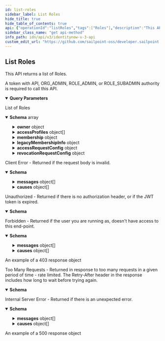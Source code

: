 ```yaml
---
id: list-roles
sidebar_label: List Roles
hide_title: true
hide_table_of_contents: true
api: {"operationId":"listRoles","tags":["Roles"],"description":"This API returns a list of Roles.\n\nA token with API, ORG_ADMIN, ROLE_ADMIN, or ROLE_SUBADMIN authority is required to call this API.","parameters":[{"in":"query","name":"for-subadmin","schema":{"type":"string"},"description":"If provided, filters the returned list according to what is visible to the indicated ROLE_SUBADMIN Identity. The value of the parameter is either an Identity ID, or the special value **me**, which is shorthand for the calling Identity's ID. A 400 Bad Request error is returned if the **for-subadmin** parameter is specified for an Identity that is not a subadmin.","example":"5168015d32f890ca15812c9180835d2e","required":false},{"in":"query","name":"limit","description":"Note that for this API the maximum value for limit is 50.\nSee [V3 API Standard Collection Parameters](https://developer.sailpoint.com/idn/api/standard-collection-parameters) for more information.","required":false,"example":50,"schema":{"type":"integer","format":"int32","minimum":0,"maximum":50,"default":50}},{"in":"query","name":"offset","description":"Offset into the full result set. Usually specified with *limit* to paginate through the results.\nSee [V3 API Standard Collection Parameters](https://developer.sailpoint.com/idn/api/standard-collection-parameters) for more information.","required":false,"example":0,"schema":{"type":"integer","format":"int32","minimum":0,"default":0}},{"in":"query","name":"count","description":"If *true* it will populate the *X-Total-Count* response header with the number of results that would be returned if *limit* and *offset* were ignored.\n\nSince requesting a total count can have a performance impact, it is recommended not to send **count=true** if that value will not be used.\n\nSee [V3 API Standard Collection Parameters](https://developer.sailpoint.com/idn/api/standard-collection-parameters) for more information.","required":false,"example":true,"schema":{"type":"boolean","default":false}},{"in":"query","name":"filters","schema":{"type":"string"},"description":"Filter results using the standard syntax described in [V3 API Standard Collection Parameters](https://developer.sailpoint.com/idn/api/standard-collection-parameters#filtering-results) Filtering is supported for the following fields and operators:\n**id**: *eq, in* **name**: *eq, sw* **created, modified**: *gt, lt, ge, le* **owner.id**: *eq, in* **requestable**: *eq*","example":"requestable eq false","required":false},{"in":"query","name":"sorters","schema":{"type":"string","format":"comma-separated"},"description":"Sort results using the standard syntax described in [V3 API Standard Collection Parameters](https://developer.sailpoint.com/idn/api/standard-collection-parameters#sorting-results) Sorting is supported for the following fields: **name, created, modified**","example":"name,-modified","required":false},{"in":"query","name":"for-segment-ids","schema":{"type":"string","format":"comma-separated"},"description":"If present and not empty, additionally filters Roles to those which are assigned to the Segment(s) with the specified IDs.\n\nIf segmentation is currently unavailable, specifying this parameter results in an error.","example":"0b5c9f25-83c6-4762-9073-e38f7bb2ae26,2e8d8180-24bc-4d21-91c6-7affdb473b0d","required":false},{"in":"query","name":"include-unsegmented","schema":{"type":"boolean","default":true},"description":"Whether or not the response list should contain unsegmented Roles. If *for-segment-ids* is absent or empty, specifying *include-unsegmented* as false results in an error.","example":false,"required":false}],"responses":{"200":{"description":"List of Roles","content":{"application/json":{"schema":{"type":"array","items":{"type":"object","description":"A Role","properties":{"id":{"type":"string","description":"The id of the Role. This field must be left null when creating an Role, otherwise a 400 Bad Request error will result.","example":"2c918086749d78830174a1a40e121518"},"name":{"type":"string","description":"The human-readable display name of the Role","maxLength":128,"example":"Role 2567"},"created":{"type":"string","description":"Date the Role was created","format":"date-time","example":"2021-03-01T22:32:58.104Z","readOnly":true},"modified":{"type":"string","description":"Date the Role was last modified.","format":"date-time","example":"2021-03-02T20:22:28.104Z","readOnly":true},"description":{"type":"string","nullable":true,"description":"A human-readable description of the Role","example":"Urna amet cursus pellentesque nisl orci maximus lorem nisl euismod fusce morbi placerat adipiscing maecenas nisi tristique et metus et lacus sed morbi nunc nisl maximus magna arcu varius sollicitudin elementum enim maecenas nisi id ipsum tempus fusce diam ipsum tortor."},"owner":{"type":"object","nullable":true,"description":"The owner of this object.","properties":{"type":{"description":"Owner type. This field must be either left null or set to 'IDENTITY' on input, otherwise a 400 Bad Request error will result.","example":"IDENTITY","type":"string","enum":["ACCOUNT_CORRELATION_CONFIG","ACCESS_PROFILE","ACCESS_REQUEST_APPROVAL","ACCOUNT","APPLICATION","CAMPAIGN","CAMPAIGN_FILTER","CERTIFICATION","CLUSTER","CONNECTOR_SCHEMA","ENTITLEMENT","GOVERNANCE_GROUP","IDENTITY","IDENTITY_PROFILE","IDENTITY_REQUEST","LIFECYCLE_STATE","PASSWORD_POLICY","ROLE","RULE","SOD_POLICY","SOURCE","TAG","TAG_CATEGORY","TASK_RESULT","REPORT_RESULT","SOD_VIOLATION","ACCOUNT_ACTIVITY"]},"id":{"type":"string","description":"Identity id","example":"2c9180a46faadee4016fb4e018c20639"},"name":{"type":"string","description":"Human-readable display name of the owner. It may be left null or omitted in a POST or PATCH. If set, it must match the current value of the owner's display name, otherwise a 400 Bad Request error will result.","example":"support"}}},"accessProfiles":{"type":"array","items":{"type":"object","properties":{"id":{"type":"string","description":"ID of the Access Profile","example":"ff808081751e6e129f1518161919ecca"},"type":{"type":"string","description":"Type of requested object. This field must be either left null or set to 'ACCESS_PROFILE' when creating an Access Profile, otherwise a 400 Bad Request error will result.","enum":["ACCESS_PROFILE"],"example":"ACCESS_PROFILE"},"name":{"type":"string","description":"Human-readable display name of the Access Profile. This field is ignored on input.","example":"Access Profile 2567"}}},"nullable":true},"membership":{"nullable":true,"type":"object","description":"When present, specifies that the Role is to be granted to Identities which either satisfy specific criteria or which are members of a given list of Identities.","properties":{"type":{"type":"string","enum":["STANDARD","IDENTITY_LIST"],"description":"This enum characterizes the type of a Role's membership selector. Only the following two are fully supported:\n\nSTANDARD: Indicates that Role membership is defined in terms of a criteria expression\n\nIDENTITY_LIST: Indicates that Role membership is conferred on the specific identities listed","example":"IDENTITY_LIST"},"criteria":{"nullable":true,"type":"object","description":"Defines STANDARD type Role membership","properties":{"operation":{"type":"string","enum":["EQUALS","NOT_EQUALS","CONTAINS","STARTS_WITH","ENDS_WITH","AND","OR"],"description":"An operation","example":"EQUALS"},"key":{"type":"object","nullable":true,"description":"Refers to a specific Identity attribute, Account attibute, or Entitlement used in Role membership criteria","properties":{"type":{"type":"string","enum":["IDENTITY","ACCOUNT","ENTITLEMENT"],"description":"Indicates whether the associated criteria represents an expression on identity attributes, account attributes, or entitlements, respectively.","example":"ACCOUNT"},"property":{"type":"string","description":"The name of the attribute or entitlement to which the associated criteria applies.","example":"attribute.email"},"sourceId":{"type":"string","nullable":true,"description":"ID of the Source from which an account attribute or entitlement is drawn. Required if type is ACCOUNT or ENTITLEMENT","example":"2c9180867427f3a301745aec18211519"}},"required":["type","property"]},"stringValue":{"type":"string","nullable":true,"description":"String value to test the Identity attribute, Account attribute, or Entitlement specified in the key w/r/t the specified operation. If this criteria is a leaf node, that is, if the operation is one of EQUALS, NOT_EQUALS, CONTAINS, STARTS_WITH, or ENDS_WITH, this field is required. Otherwise, specifying it is an error.","example":"carlee.cert1c9f9b6fd@mailinator.com"},"children":{"type":"array","items":{"type":"object","nullable":true,"description":"Defines STANDARD type Role membership","properties":{"operation":{"type":"string","enum":["EQUALS","NOT_EQUALS","CONTAINS","STARTS_WITH","ENDS_WITH","AND","OR"],"description":"An operation","example":"EQUALS"},"key":{"type":"object","nullable":true,"description":"Refers to a specific Identity attribute, Account attibute, or Entitlement used in Role membership criteria","properties":{"type":{"type":"string","enum":["IDENTITY","ACCOUNT","ENTITLEMENT"],"description":"Indicates whether the associated criteria represents an expression on identity attributes, account attributes, or entitlements, respectively.","example":"ACCOUNT"},"property":{"type":"string","description":"The name of the attribute or entitlement to which the associated criteria applies.","example":"attribute.email"},"sourceId":{"type":"string","nullable":true,"description":"ID of the Source from which an account attribute or entitlement is drawn. Required if type is ACCOUNT or ENTITLEMENT","example":"2c9180867427f3a301745aec18211519"}},"required":["type","property"]},"stringValue":{"type":"string","nullable":true,"description":"String value to test the Identity attribute, Account attribute, or Entitlement specified in the key w/r/t the specified operation. If this criteria is a leaf node, that is, if the operation is one of EQUALS, NOT_EQUALS, CONTAINS, STARTS_WITH, or ENDS_WITH, this field is required. Otherwise, specifying it is an error.","example":"carlee.cert1c9f9b6fd@mailinator.com"},"children":{"type":"array","items":{"type":"object","description":"Defines STANDARD type Role membership","properties":{"operation":{"type":"string","enum":["EQUALS","NOT_EQUALS","CONTAINS","STARTS_WITH","ENDS_WITH","AND","OR"],"description":"An operation","example":"EQUALS"},"key":{"type":"object","nullable":true,"description":"Refers to a specific Identity attribute, Account attibute, or Entitlement used in Role membership criteria","properties":{"type":{"type":"string","enum":["IDENTITY","ACCOUNT","ENTITLEMENT"],"description":"Indicates whether the associated criteria represents an expression on identity attributes, account attributes, or entitlements, respectively.","example":"ACCOUNT"},"property":{"type":"string","description":"The name of the attribute or entitlement to which the associated criteria applies.","example":"attribute.email"},"sourceId":{"type":"string","nullable":true,"description":"ID of the Source from which an account attribute or entitlement is drawn. Required if type is ACCOUNT or ENTITLEMENT","example":"2c9180867427f3a301745aec18211519"}},"required":["type","property"]},"stringValue":{"type":"string","description":"String value to test the Identity attribute, Account attribute, or Entitlement specified in the key w/r/t the specified operation. If this criteria is a leaf node, that is, if the operation is one of EQUALS, NOT_EQUALS, CONTAINS, STARTS_WITH, or ENDS_WITH, this field is required. Otherwise, specifying it is an error.","example":"carlee.cert1c9f9b6fd@mailinator.com"}}},"nullable":true,"description":"Array of child criteria. Required if the operation is AND or OR, otherwise it must be left null. A maximum of three levels of criteria are supported, including leaf nodes. Additionally, AND nodes can only be children or OR nodes and vice-versa."}}},"nullable":true,"description":"Array of child criteria. Required if the operation is AND or OR, otherwise it must be left null. A maximum of three levels of criteria are supported, including leaf nodes. Additionally, AND nodes can only be children or OR nodes and vice-versa."}}},"identities":{"type":"array","items":{"type":"object","description":"A reference to an Identity in an IDENTITY_LIST role membership criteria.","properties":{"type":{"type":"string","enum":["ACCOUNT_CORRELATION_CONFIG","ACCESS_PROFILE","ACCESS_REQUEST_APPROVAL","ACCOUNT","APPLICATION","CAMPAIGN","CAMPAIGN_FILTER","CERTIFICATION","CLUSTER","CONNECTOR_SCHEMA","ENTITLEMENT","GOVERNANCE_GROUP","IDENTITY","IDENTITY_PROFILE","IDENTITY_REQUEST","LIFECYCLE_STATE","PASSWORD_POLICY","ROLE","RULE","SOD_POLICY","SOURCE","TAG","TAG_CATEGORY","TASK_RESULT","REPORT_RESULT","SOD_VIOLATION","ACCOUNT_ACTIVITY"],"description":"An enumeration of the types of DTOs supported within the IdentityNow infrastructure.","example":"IDENTITY","nullable":true},"id":{"type":"string","description":"Identity id","example":"2c9180a46faadee4016fb4e018c20639"},"name":{"type":"string","nullable":true,"description":"Human-readable display name of the Identity.","example":"Thomas Edison"},"aliasName":{"type":"string","nullable":true,"description":"User name of the Identity","example":"t.edison"}}},"nullable":true,"description":"Defines role membership as being exclusive to the specified Identities, when type is IDENTITY_LIST."}}},"legacyMembershipInfo":{"type":"object","nullable":true,"description":"This field is not directly modifiable and is generally expected to be *null*. In very rare instances, some Roles may have been created using membership selection criteria that are no longer fully supported. While these Roles will still work, they should be migrated to STANDARD or IDENTITY_LIST selection criteria. This field exists for informational purposes as an aid to such migration.","example":{"type":"IDENTITY_LIST"},"additionalProperties":true},"enabled":{"type":"boolean","description":"Whether the Role is enabled or not.","example":true,"default":false},"requestable":{"type":"boolean","description":"Whether the Role can be the target of access requests.","example":true,"default":false},"accessRequestConfig":{"nullable":true,"description":"Access request configuration for this object","type":"object","properties":{"commentsRequired":{"type":"boolean","description":"Whether the requester of the containing object must provide comments justifying the request","example":true,"nullable":true,"default":false},"denialCommentsRequired":{"type":"boolean","description":"Whether an approver must provide comments when denying the request","example":true,"nullable":true,"default":false},"approvalSchemes":{"type":"array","description":"List describing the steps in approving the request","items":{"type":"object","properties":{"approverType":{"type":"string","enum":["OWNER","MANAGER","GOVERNANCE_GROUP"],"description":"Describes the individual or group that is responsible for an approval step. Values are as follows.\n\n**OWNER**: Owner of the associated Role\n\n**MANAGER**: Manager of the Identity making the request\n\n**GOVERNANCE_GROUP**: A Governance Group, the ID of which is specified by the **approverId** field","example":"GOVERNANCE_GROUP"},"approverId":{"type":"string","nullable":true,"description":"Id of the specific approver, used only when approverType is GOVERNANCE_GROUP","example":"46c79819-a69f-49a2-becb-12c971ae66c6"}}}}}},"revocationRequestConfig":{"nullable":true,"default":null,"description":"Revocation request configuration for this object.","type":"object","properties":{"commentsRequired":{"type":"boolean","description":"Whether the requester of the containing object must provide comments justifying the request","example":false,"nullable":true,"default":false},"denialCommentsRequired":{"type":"boolean","description":"Whether an approver must provide comments when denying the request","example":false,"nullable":true,"default":false},"approvalSchemes":{"type":"array","description":"List describing the steps in approving the revocation request","items":{"type":"object","properties":{"approverType":{"type":"string","enum":["APP_OWNER","OWNER","SOURCE_OWNER","MANAGER","GOVERNANCE_GROUP"],"description":"Describes the individual or group that is responsible for an approval step. Values are as follows.\n**APP_OWNER**: The owner of the Application\n\n**OWNER**: Owner of the associated Access Profile or Role\n\n**SOURCE_OWNER**: Owner of the Source associated with an Access Profile\n\n**MANAGER**: Manager of the Identity making the request\n\n**GOVERNANCE_GROUP**: A Governance Group, the ID of which is specified by the **approverId** field","example":"GOVERNANCE_GROUP"},"approverId":{"type":"string","nullable":true,"description":"Id of the specific approver, used only when approverType is GOVERNANCE_GROUP","example":"46c79819-a69f-49a2-becb-12c971ae66c6"}}}}}},"segments":{"type":"array","items":{"type":"string"},"nullable":true,"description":"List of IDs of segments, if any, to which this Role is assigned.","example":["f7b1b8a3-5fed-4fd4-ad29-82014e137e19","29cb6c06-1da8-43ea-8be4-b3125f248f2a"]}},"required":["name","owner"]}}}}},"400":{"description":"Client Error - Returned if the request body is invalid.","content":{"application/json":{"schema":{"type":"object","properties":{"detailCode":{"type":"string","description":"Fine-grained error code providing more detail of the error.","example":"400.1 Bad Request Content"},"trackingId":{"type":"string","description":"Unique tracking id for the error.","example":"e7eab60924f64aa284175b9fa3309599"},"messages":{"type":"array","description":"Generic localized reason for error","items":{"type":"object","properties":{"locale":{"type":"string","description":"The locale for the message text, a BCP 47 language tag.","example":"en-US"},"localeOrigin":{"type":"string","enum":["DEFAULT","REQUEST"],"description":"An indicator of how the locale was selected. *DEFAULT* means the locale is the system default. *REQUEST* means the locale was selected from the request context (i.e., best match based on the *Accept-Language* header). Additional values may be added in the future without notice.","example":"DEFAULT"},"text":{"type":"string","description":"Actual text of the error message in the indicated locale.","example":"The request was syntactically correct but its content is semantically invalid."}}}},"causes":{"type":"array","description":"Plain-text descriptive reasons to provide additional detail to the text provided in the messages field","items":{"type":"object","properties":{"locale":{"type":"string","description":"The locale for the message text, a BCP 47 language tag.","example":"en-US"},"localeOrigin":{"type":"string","enum":["DEFAULT","REQUEST"],"description":"An indicator of how the locale was selected. *DEFAULT* means the locale is the system default. *REQUEST* means the locale was selected from the request context (i.e., best match based on the *Accept-Language* header). Additional values may be added in the future without notice.","example":"DEFAULT"},"text":{"type":"string","description":"Actual text of the error message in the indicated locale.","example":"The request was syntactically correct but its content is semantically invalid."}}}}}}}}},"401":{"description":"Unauthorized - Returned if there is no authorization header, or if the JWT token is expired.","content":{"application/json":{"schema":{"type":"object","properties":{"error":{"description":"A message describing the error","example":"JWT validation failed: JWT is expired"}}}}}},"403":{"description":"Forbidden - Returned if the user you are running as, doesn't have access to this end-point.","content":{"application/json":{"schema":{"type":"object","properties":{"detailCode":{"type":"string","description":"Fine-grained error code providing more detail of the error.","example":"400.1 Bad Request Content"},"trackingId":{"type":"string","description":"Unique tracking id for the error.","example":"e7eab60924f64aa284175b9fa3309599"},"messages":{"type":"array","description":"Generic localized reason for error","items":{"type":"object","properties":{"locale":{"type":"string","description":"The locale for the message text, a BCP 47 language tag.","example":"en-US"},"localeOrigin":{"type":"string","enum":["DEFAULT","REQUEST"],"description":"An indicator of how the locale was selected. *DEFAULT* means the locale is the system default. *REQUEST* means the locale was selected from the request context (i.e., best match based on the *Accept-Language* header). Additional values may be added in the future without notice.","example":"DEFAULT"},"text":{"type":"string","description":"Actual text of the error message in the indicated locale.","example":"The request was syntactically correct but its content is semantically invalid."}}}},"causes":{"type":"array","description":"Plain-text descriptive reasons to provide additional detail to the text provided in the messages field","items":{"type":"object","properties":{"locale":{"type":"string","description":"The locale for the message text, a BCP 47 language tag.","example":"en-US"},"localeOrigin":{"type":"string","enum":["DEFAULT","REQUEST"],"description":"An indicator of how the locale was selected. *DEFAULT* means the locale is the system default. *REQUEST* means the locale was selected from the request context (i.e., best match based on the *Accept-Language* header). Additional values may be added in the future without notice.","example":"DEFAULT"},"text":{"type":"string","description":"Actual text of the error message in the indicated locale.","example":"The request was syntactically correct but its content is semantically invalid."}}}}}},"examples":{"403":{"summary":"An example of a 403 response object","value":{"detailCode":"403 Forbidden","trackingId":"b21b1f7ce4da4d639f2c62a57171b427","messages":[{"locale":"en-US","localeOrigin":"DEFAULT","text":"The server understood the request but refuses to authorize it."}]}}}}}},"429":{"description":"Too Many Requests - Returned in response to too many requests in a given period of time - rate limited. The Retry-After header in the response includes how long to wait before trying again.","content":{"application/json":{"schema":{"type":"object","properties":{"message":{"description":"A message describing the error","example":" Rate Limit Exceeded "}}}}}},"500":{"description":"Internal Server Error - Returned if there is an unexpected error.","content":{"application/json":{"schema":{"type":"object","properties":{"detailCode":{"type":"string","description":"Fine-grained error code providing more detail of the error.","example":"400.1 Bad Request Content"},"trackingId":{"type":"string","description":"Unique tracking id for the error.","example":"e7eab60924f64aa284175b9fa3309599"},"messages":{"type":"array","description":"Generic localized reason for error","items":{"type":"object","properties":{"locale":{"type":"string","description":"The locale for the message text, a BCP 47 language tag.","example":"en-US"},"localeOrigin":{"type":"string","enum":["DEFAULT","REQUEST"],"description":"An indicator of how the locale was selected. *DEFAULT* means the locale is the system default. *REQUEST* means the locale was selected from the request context (i.e., best match based on the *Accept-Language* header). Additional values may be added in the future without notice.","example":"DEFAULT"},"text":{"type":"string","description":"Actual text of the error message in the indicated locale.","example":"The request was syntactically correct but its content is semantically invalid."}}}},"causes":{"type":"array","description":"Plain-text descriptive reasons to provide additional detail to the text provided in the messages field","items":{"type":"object","properties":{"locale":{"type":"string","description":"The locale for the message text, a BCP 47 language tag.","example":"en-US"},"localeOrigin":{"type":"string","enum":["DEFAULT","REQUEST"],"description":"An indicator of how the locale was selected. *DEFAULT* means the locale is the system default. *REQUEST* means the locale was selected from the request context (i.e., best match based on the *Accept-Language* header). Additional values may be added in the future without notice.","example":"DEFAULT"},"text":{"type":"string","description":"Actual text of the error message in the indicated locale.","example":"The request was syntactically correct but its content is semantically invalid."}}}}}},"examples":{"500":{"summary":"An example of a 500 response object","value":{"detailCode":"500.0 Internal Fault","trackingId":"b21b1f7ce4da4d639f2c62a57171b427","messages":[{"locale":"en-US","localeOrigin":"DEFAULT","text":"An internal fault occurred."}]}}}}}}},"security":[{"oauth2":["idn:role-unchecked:read","idn:role-unchecked:manage","idn:role-checked:manage","idn:role-checked:read"]}],"method":"get","path":"/roles","servers":[{"url":"https://{tenant}.api.identitynow.com/v3","description":"This is the production API server.","variables":{"tenant":{"default":"sailpoint","description":"This is the name of your tenant, typically your company's name."}}}],"securitySchemes":{"oauth2":{"type":"oauth2","description":"OAuth2 Bearer token (JWT). See [IdentityNow REST API Authentication](https://developer.sailpoint.com/idn/api/authentication) for more information.\n- Directions for generating a [personal access token](https://developer.sailpoint.com/idn/api/authentication#personal-access-tokens)\n- Directions using [client credentials flow](https://developer.sailpoint.com/idn/api/authentication#client-credentials-grant-flow)\n- Directions for using [authorization code flow](https://developer.sailpoint.com/idn/api/authentication#authorization-code-grant-flow)\n\nWhich authentication method should I choose?  See our [guide](https://developer.sailpoint.com/idn/api/authentication#which-oauth-20-grant-flow-should-i-use)\n\nLearn more about how to find your `tokenUrl` and `authorizationUrl` [in our docs](https://developer.sailpoint.com/idn/api/authentication#find-your-tenants-oauth-details)\n","flows":{"clientCredentials":{"tokenUrl":"https://tenant.api.identitynow.com/oauth/token","scopes":{"sp:scopes:default":"default scope","sp:scopes:all":"access to all scopes"}},"authorizationCode":{"authorizationUrl":"https://tenant.identitynow.com/oauth/authorize","tokenUrl":"https://tenant.api.identitynow.com/oauth/token","scopes":{"sp:scopes:default":"default scope","sp:scopes:all":"access to all scopes"}}}}},"info":{"title":"IdentityNow V3 API","description":"Use these APIs to interact with the IdentityNow platform to achieve repeatable, automated processes with greater scalability. We encourage you to join the SailPoint Developer Community forum at https://developer.sailpoint.com/discuss to connect with other developers using our APIs.","termsOfService":"https://developer.sailpoint.com/discuss/tos","contact":{"name":"Developer Relations","url":"https://developer.sailpoint.com/discuss/api-help"},"license":{"name":"MIT","url":"https://opensource.org/licenses/MIT"},"version":"3.0.0"},"postman":{"name":"List Roles","description":{"content":"This API returns a list of Roles.\n\nA token with API, ORG_ADMIN, ROLE_ADMIN, or ROLE_SUBADMIN authority is required to call this API.","type":"text/plain"},"url":{"path":["roles"],"host":["{{baseUrl}}"],"query":[{"disabled":false,"description":{"content":"If provided, filters the returned list according to what is visible to the indicated ROLE_SUBADMIN Identity. The value of the parameter is either an Identity ID, or the special value **me**, which is shorthand for the calling Identity's ID. A 400 Bad Request error is returned if the **for-subadmin** parameter is specified for an Identity that is not a subadmin.","type":"text/plain"},"key":"for-subadmin","value":""},{"disabled":false,"description":{"content":"Note that for this API the maximum value for limit is 50.\nSee [V3 API Standard Collection Parameters](https://developer.sailpoint.com/idn/api/standard-collection-parameters) for more information.","type":"text/plain"},"key":"limit","value":""},{"disabled":false,"description":{"content":"Offset into the full result set. Usually specified with *limit* to paginate through the results.\nSee [V3 API Standard Collection Parameters](https://developer.sailpoint.com/idn/api/standard-collection-parameters) for more information.","type":"text/plain"},"key":"offset","value":""},{"disabled":false,"description":{"content":"If *true* it will populate the *X-Total-Count* response header with the number of results that would be returned if *limit* and *offset* were ignored.\n\nSince requesting a total count can have a performance impact, it is recommended not to send **count=true** if that value will not be used.\n\nSee [V3 API Standard Collection Parameters](https://developer.sailpoint.com/idn/api/standard-collection-parameters) for more information.","type":"text/plain"},"key":"count","value":""},{"disabled":false,"description":{"content":"Filter results using the standard syntax described in [V3 API Standard Collection Parameters](https://developer.sailpoint.com/idn/api/standard-collection-parameters#filtering-results) Filtering is supported for the following fields and operators:\n**id**: *eq, in* **name**: *eq, sw* **created, modified**: *gt, lt, ge, le* **owner.id**: *eq, in* **requestable**: *eq*","type":"text/plain"},"key":"filters","value":""},{"disabled":false,"description":{"content":"Sort results using the standard syntax described in [V3 API Standard Collection Parameters](https://developer.sailpoint.com/idn/api/standard-collection-parameters#sorting-results) Sorting is supported for the following fields: **name, created, modified**","type":"text/plain"},"key":"sorters","value":""},{"disabled":false,"description":{"content":"If present and not empty, additionally filters Roles to those which are assigned to the Segment(s) with the specified IDs.\n\nIf segmentation is currently unavailable, specifying this parameter results in an error.","type":"text/plain"},"key":"for-segment-ids","value":""},{"disabled":false,"description":{"content":"Whether or not the response list should contain unsegmented Roles. If *for-segment-ids* is absent or empty, specifying *include-unsegmented* as false results in an error.","type":"text/plain"},"key":"include-unsegmented","value":""}],"variable":[]},"header":[{"key":"Accept","value":"application/json"}],"method":"GET","auth":{"type":"oauth2","oauth2":[]}}}
sidebar_class_name: "get api-method"
info_path: idn/api/v3/identitynow-v-3-api
custom_edit_url: "https://github.com/sailpoint-oss/developer.sailpoint.com/issues/new?assignees=&labels=&template=bug-report.md&title=%5BBug%5D+Your+Bug+Report+Here Requesting changes to 'List Roles' (list-roles)"
---
```



## List Roles



This API returns a list of Roles.

A token with API, ORG_ADMIN, ROLE_ADMIN, or ROLE_SUBADMIN authority is required to call this API.

<details style={{"marginBottom":"1rem"}} data-collapsed={false} open={true}><summary style={{}}><strong>Query Parameters</strong></summary><div><ul><ParamsItem className={"paramsItem"} param={{"in":"query","name":"for-subadmin","schema":{"type":"string"},"description":"If provided, filters the returned list according to what is visible to the indicated ROLE_SUBADMIN Identity. The value of the parameter is either an Identity ID, or the special value **me**, which is shorthand for the calling Identity's ID. A 400 Bad Request error is returned if the **for-subadmin** parameter is specified for an Identity that is not a subadmin.","example":"5168015d32f890ca15812c9180835d2e","required":false}}></ParamsItem><ParamsItem className={"paramsItem"} param={{"in":"query","name":"limit","description":"Note that for this API the maximum value for limit is 50.\nSee [V3 API Standard Collection Parameters](https://developer.sailpoint.com/idn/api/standard-collection-parameters) for more information.","required":false,"example":50,"schema":{"type":"integer","format":"int32","minimum":0,"maximum":50,"default":50}}}></ParamsItem><ParamsItem className={"paramsItem"} param={{"in":"query","name":"offset","description":"Offset into the full result set. Usually specified with *limit* to paginate through the results.\nSee [V3 API Standard Collection Parameters](https://developer.sailpoint.com/idn/api/standard-collection-parameters) for more information.","required":false,"example":0,"schema":{"type":"integer","format":"int32","minimum":0,"default":0}}}></ParamsItem><ParamsItem className={"paramsItem"} param={{"in":"query","name":"count","description":"If *true* it will populate the *X-Total-Count* response header with the number of results that would be returned if *limit* and *offset* were ignored.\n\nSince requesting a total count can have a performance impact, it is recommended not to send **count=true** if that value will not be used.\n\nSee [V3 API Standard Collection Parameters](https://developer.sailpoint.com/idn/api/standard-collection-parameters) for more information.","required":false,"example":true,"schema":{"type":"boolean","default":false}}}></ParamsItem><ParamsItem className={"paramsItem"} param={{"in":"query","name":"filters","schema":{"type":"string"},"description":"Filter results using the standard syntax described in [V3 API Standard Collection Parameters](https://developer.sailpoint.com/idn/api/standard-collection-parameters#filtering-results) Filtering is supported for the following fields and operators:\n**id**: *eq, in* **name**: *eq, sw* **created, modified**: *gt, lt, ge, le* **owner.id**: *eq, in* **requestable**: *eq*","example":"requestable eq false","required":false}}></ParamsItem><ParamsItem className={"paramsItem"} param={{"in":"query","name":"sorters","schema":{"type":"string","format":"comma-separated"},"description":"Sort results using the standard syntax described in [V3 API Standard Collection Parameters](https://developer.sailpoint.com/idn/api/standard-collection-parameters#sorting-results) Sorting is supported for the following fields: **name, created, modified**","example":"name,-modified","required":false}}></ParamsItem><ParamsItem className={"paramsItem"} param={{"in":"query","name":"for-segment-ids","schema":{"type":"string","format":"comma-separated"},"description":"If present and not empty, additionally filters Roles to those which are assigned to the Segment(s) with the specified IDs.\n\nIf segmentation is currently unavailable, specifying this parameter results in an error.","example":"0b5c9f25-83c6-4762-9073-e38f7bb2ae26,2e8d8180-24bc-4d21-91c6-7affdb473b0d","required":false}}></ParamsItem><ParamsItem className={"paramsItem"} param={{"in":"query","name":"include-unsegmented","schema":{"type":"boolean","default":true},"description":"Whether or not the response list should contain unsegmented Roles. If *for-segment-ids* is absent or empty, specifying *include-unsegmented* as false results in an error.","example":false,"required":false}}></ParamsItem></ul></div></details><div><ApiTabs><TabItem label={"200"} value={"200"}><div>

List of Roles

</div><div><MimeTabs schemaType={"response"}><TabItem label={"application/json"} value={"application/json"}><SchemaTabs><TabItem label={"Schema"} value={"Schema"}><details style={{}} data-collapsed={false} open={true}><summary style={{"textAlign":"left"}}><strong>Schema</strong><span style={{"opacity":"0.6"}}> array</span></summary><div style={{"textAlign":"left","marginLeft":"1rem"}}></div><ul style={{"marginLeft":"1rem"}}><SchemaItem collapsible={false} name={"id"} required={false} deprecated={undefined} schemaDescription={"The id of the Role. This field must be left null when creating an Role, otherwise a 400 Bad Request error will result."} schemaName={"string"} qualifierMessage={undefined} defaultValue={undefined}></SchemaItem><SchemaItem collapsible={false} name={"name"} required={false} deprecated={undefined} schemaDescription={"The human-readable display name of the Role"} schemaName={"string"} qualifierMessage={"**Possible values:** `<= 128 characters`"} defaultValue={undefined}></SchemaItem><SchemaItem collapsible={false} name={"created"} required={false} deprecated={undefined} schemaDescription={"Date the Role was created"} schemaName={"date-time"} qualifierMessage={undefined} defaultValue={undefined}></SchemaItem><SchemaItem collapsible={false} name={"modified"} required={false} deprecated={undefined} schemaDescription={"Date the Role was last modified."} schemaName={"date-time"} qualifierMessage={undefined} defaultValue={undefined}></SchemaItem><SchemaItem collapsible={false} name={"description"} required={false} deprecated={undefined} schemaDescription={"A human-readable description of the Role"} schemaName={"string"} qualifierMessage={undefined} defaultValue={undefined}></SchemaItem><SchemaItem collapsible={true} className={"schemaItem"}><details style={{}}><summary style={{}}><strong>owner</strong><span style={{"opacity":"0.6"}}> object</span></summary><div style={{"marginLeft":"1rem"}}><div style={{"marginTop":".5rem","marginBottom":".5rem"}}>

The owner of this object.

</div><SchemaItem collapsible={false} name={"type"} required={false} deprecated={undefined} schemaDescription={"Owner type. This field must be either left null or set to 'IDENTITY' on input, otherwise a 400 Bad Request error will result."} schemaName={"string"} qualifierMessage={"**Possible values:** [`ACCOUNT_CORRELATION_CONFIG`, `ACCESS_PROFILE`, `ACCESS_REQUEST_APPROVAL`, `ACCOUNT`, `APPLICATION`, `CAMPAIGN`, `CAMPAIGN_FILTER`, `CERTIFICATION`, `CLUSTER`, `CONNECTOR_SCHEMA`, `ENTITLEMENT`, `GOVERNANCE_GROUP`, `IDENTITY`, `IDENTITY_PROFILE`, `IDENTITY_REQUEST`, `LIFECYCLE_STATE`, `PASSWORD_POLICY`, `ROLE`, `RULE`, `SOD_POLICY`, `SOURCE`, `TAG`, `TAG_CATEGORY`, `TASK_RESULT`, `REPORT_RESULT`, `SOD_VIOLATION`, `ACCOUNT_ACTIVITY`]"} defaultValue={undefined}></SchemaItem><SchemaItem collapsible={false} name={"id"} required={false} deprecated={undefined} schemaDescription={"Identity id"} schemaName={"string"} qualifierMessage={undefined} defaultValue={undefined}></SchemaItem><SchemaItem collapsible={false} name={"name"} required={false} deprecated={undefined} schemaDescription={"Human-readable display name of the owner. It may be left null or omitted in a POST or PATCH. If set, it must match the current value of the owner's display name, otherwise a 400 Bad Request error will result."} schemaName={"string"} qualifierMessage={undefined} defaultValue={undefined}></SchemaItem></div></details></SchemaItem><SchemaItem collapsible={true} className={"schemaItem"}><details style={{}}><summary style={{}}><strong>accessProfiles</strong><span style={{"opacity":"0.6"}}> object[]</span></summary><div style={{"marginLeft":"1rem"}}><SchemaItem collapsible={false} name={"id"} required={false} deprecated={undefined} schemaDescription={"ID of the Access Profile"} schemaName={"string"} qualifierMessage={undefined} defaultValue={undefined}></SchemaItem><SchemaItem collapsible={false} name={"type"} required={false} deprecated={undefined} schemaDescription={"Type of requested object. This field must be either left null or set to 'ACCESS_PROFILE' when creating an Access Profile, otherwise a 400 Bad Request error will result."} schemaName={"string"} qualifierMessage={"**Possible values:** [`ACCESS_PROFILE`]"} defaultValue={undefined}></SchemaItem><SchemaItem collapsible={false} name={"name"} required={false} deprecated={undefined} schemaDescription={"Human-readable display name of the Access Profile. This field is ignored on input."} schemaName={"string"} qualifierMessage={undefined} defaultValue={undefined}></SchemaItem></div></details></SchemaItem><SchemaItem collapsible={true} className={"schemaItem"}><details style={{}}><summary style={{}}><strong>membership</strong><span style={{"opacity":"0.6"}}> object</span></summary><div style={{"marginLeft":"1rem"}}><div style={{"marginTop":".5rem","marginBottom":".5rem"}}>

When present, specifies that the Role is to be granted to Identities which either satisfy specific criteria or which are members of a given list of Identities.

</div><SchemaItem collapsible={false} name={"type"} required={false} deprecated={undefined} schemaDescription={"This enum characterizes the type of a Role's membership selector. Only the following two are fully supported:\n\nSTANDARD: Indicates that Role membership is defined in terms of a criteria expression\n\nIDENTITY_LIST: Indicates that Role membership is conferred on the specific identities listed"} schemaName={"string"} qualifierMessage={"**Possible values:** [`STANDARD`, `IDENTITY_LIST`]"} defaultValue={undefined}></SchemaItem><SchemaItem collapsible={true} className={"schemaItem"}><details style={{}}><summary style={{}}><strong>criteria</strong><span style={{"opacity":"0.6"}}> object</span></summary><div style={{"marginLeft":"1rem"}}><div style={{"marginTop":".5rem","marginBottom":".5rem"}}>

Defines STANDARD type Role membership

</div><SchemaItem collapsible={false} name={"operation"} required={false} deprecated={undefined} schemaDescription={"An operation"} schemaName={"string"} qualifierMessage={"**Possible values:** [`EQUALS`, `NOT_EQUALS`, `CONTAINS`, `STARTS_WITH`, `ENDS_WITH`, `AND`, `OR`]"} defaultValue={undefined}></SchemaItem><SchemaItem collapsible={true} className={"schemaItem"}><details style={{}}><summary style={{}}><strong>key</strong><span style={{"opacity":"0.6"}}> object</span></summary><div style={{"marginLeft":"1rem"}}><div style={{"marginTop":".5rem","marginBottom":".5rem"}}>

Refers to a specific Identity attribute, Account attibute, or Entitlement used in Role membership criteria

</div><SchemaItem collapsible={false} name={"type"} required={false} deprecated={undefined} schemaDescription={"Indicates whether the associated criteria represents an expression on identity attributes, account attributes, or entitlements, respectively."} schemaName={"string"} qualifierMessage={"**Possible values:** [`IDENTITY`, `ACCOUNT`, `ENTITLEMENT`]"} defaultValue={undefined}></SchemaItem><SchemaItem collapsible={false} name={"property"} required={false} deprecated={undefined} schemaDescription={"The name of the attribute or entitlement to which the associated criteria applies."} schemaName={"string"} qualifierMessage={undefined} defaultValue={undefined}></SchemaItem><SchemaItem collapsible={false} name={"sourceId"} required={false} deprecated={undefined} schemaDescription={"ID of the Source from which an account attribute or entitlement is drawn. Required if type is ACCOUNT or ENTITLEMENT"} schemaName={"string"} qualifierMessage={undefined} defaultValue={undefined}></SchemaItem></div></details></SchemaItem><SchemaItem collapsible={false} name={"stringValue"} required={false} deprecated={undefined} schemaDescription={"String value to test the Identity attribute, Account attribute, or Entitlement specified in the key w/r/t the specified operation. If this criteria is a leaf node, that is, if the operation is one of EQUALS, NOT_EQUALS, CONTAINS, STARTS_WITH, or ENDS_WITH, this field is required. Otherwise, specifying it is an error."} schemaName={"string"} qualifierMessage={undefined} defaultValue={undefined}></SchemaItem><SchemaItem collapsible={true} className={"schemaItem"}><details style={{}}><summary style={{}}><strong>children</strong><span style={{"opacity":"0.6"}}> object[]</span></summary><div style={{"marginLeft":"1rem"}}><div style={{"marginTop":".5rem","marginBottom":".5rem"}}>

Array of child criteria. Required if the operation is AND or OR, otherwise it must be left null. A maximum of three levels of criteria are supported, including leaf nodes. Additionally, AND nodes can only be children or OR nodes and vice-versa.

</div><SchemaItem collapsible={false} name={"operation"} required={false} deprecated={undefined} schemaDescription={"An operation"} schemaName={"string"} qualifierMessage={"**Possible values:** [`EQUALS`, `NOT_EQUALS`, `CONTAINS`, `STARTS_WITH`, `ENDS_WITH`, `AND`, `OR`]"} defaultValue={undefined}></SchemaItem><SchemaItem collapsible={true} className={"schemaItem"}><details style={{}}><summary style={{}}><strong>key</strong><span style={{"opacity":"0.6"}}> object</span></summary><div style={{"marginLeft":"1rem"}}><div style={{"marginTop":".5rem","marginBottom":".5rem"}}>

Refers to a specific Identity attribute, Account attibute, or Entitlement used in Role membership criteria

</div><SchemaItem collapsible={false} name={"type"} required={false} deprecated={undefined} schemaDescription={"Indicates whether the associated criteria represents an expression on identity attributes, account attributes, or entitlements, respectively."} schemaName={"string"} qualifierMessage={"**Possible values:** [`IDENTITY`, `ACCOUNT`, `ENTITLEMENT`]"} defaultValue={undefined}></SchemaItem><SchemaItem collapsible={false} name={"property"} required={false} deprecated={undefined} schemaDescription={"The name of the attribute or entitlement to which the associated criteria applies."} schemaName={"string"} qualifierMessage={undefined} defaultValue={undefined}></SchemaItem><SchemaItem collapsible={false} name={"sourceId"} required={false} deprecated={undefined} schemaDescription={"ID of the Source from which an account attribute or entitlement is drawn. Required if type is ACCOUNT or ENTITLEMENT"} schemaName={"string"} qualifierMessage={undefined} defaultValue={undefined}></SchemaItem></div></details></SchemaItem><SchemaItem collapsible={false} name={"stringValue"} required={false} deprecated={undefined} schemaDescription={"String value to test the Identity attribute, Account attribute, or Entitlement specified in the key w/r/t the specified operation. If this criteria is a leaf node, that is, if the operation is one of EQUALS, NOT_EQUALS, CONTAINS, STARTS_WITH, or ENDS_WITH, this field is required. Otherwise, specifying it is an error."} schemaName={"string"} qualifierMessage={undefined} defaultValue={undefined}></SchemaItem><SchemaItem collapsible={true} className={"schemaItem"}><details style={{}}><summary style={{}}><strong>children</strong><span style={{"opacity":"0.6"}}> object[]</span></summary><div style={{"marginLeft":"1rem"}}><div style={{"marginTop":".5rem","marginBottom":".5rem"}}>

Array of child criteria. Required if the operation is AND or OR, otherwise it must be left null. A maximum of three levels of criteria are supported, including leaf nodes. Additionally, AND nodes can only be children or OR nodes and vice-versa.

</div><SchemaItem collapsible={false} name={"operation"} required={false} deprecated={undefined} schemaDescription={"An operation"} schemaName={"string"} qualifierMessage={"**Possible values:** [`EQUALS`, `NOT_EQUALS`, `CONTAINS`, `STARTS_WITH`, `ENDS_WITH`, `AND`, `OR`]"} defaultValue={undefined}></SchemaItem><SchemaItem collapsible={true} className={"schemaItem"}><details style={{}}><summary style={{}}><strong>key</strong><span style={{"opacity":"0.6"}}> object</span></summary><div style={{"marginLeft":"1rem"}}><div style={{"marginTop":".5rem","marginBottom":".5rem"}}>

Refers to a specific Identity attribute, Account attibute, or Entitlement used in Role membership criteria

</div><SchemaItem collapsible={false} name={"type"} required={false} deprecated={undefined} schemaDescription={"Indicates whether the associated criteria represents an expression on identity attributes, account attributes, or entitlements, respectively."} schemaName={"string"} qualifierMessage={"**Possible values:** [`IDENTITY`, `ACCOUNT`, `ENTITLEMENT`]"} defaultValue={undefined}></SchemaItem><SchemaItem collapsible={false} name={"property"} required={false} deprecated={undefined} schemaDescription={"The name of the attribute or entitlement to which the associated criteria applies."} schemaName={"string"} qualifierMessage={undefined} defaultValue={undefined}></SchemaItem><SchemaItem collapsible={false} name={"sourceId"} required={false} deprecated={undefined} schemaDescription={"ID of the Source from which an account attribute or entitlement is drawn. Required if type is ACCOUNT or ENTITLEMENT"} schemaName={"string"} qualifierMessage={undefined} defaultValue={undefined}></SchemaItem></div></details></SchemaItem><SchemaItem collapsible={false} name={"stringValue"} required={false} deprecated={undefined} schemaDescription={"String value to test the Identity attribute, Account attribute, or Entitlement specified in the key w/r/t the specified operation. If this criteria is a leaf node, that is, if the operation is one of EQUALS, NOT_EQUALS, CONTAINS, STARTS_WITH, or ENDS_WITH, this field is required. Otherwise, specifying it is an error."} schemaName={"string"} qualifierMessage={undefined} defaultValue={undefined}></SchemaItem></div></details></SchemaItem></div></details></SchemaItem></div></details></SchemaItem><SchemaItem collapsible={true} className={"schemaItem"}><details style={{}}><summary style={{}}><strong>identities</strong><span style={{"opacity":"0.6"}}> object[]</span></summary><div style={{"marginLeft":"1rem"}}><div style={{"marginTop":".5rem","marginBottom":".5rem"}}>

Defines role membership as being exclusive to the specified Identities, when type is IDENTITY_LIST.

</div><SchemaItem collapsible={false} name={"type"} required={false} deprecated={undefined} schemaDescription={"An enumeration of the types of DTOs supported within the IdentityNow infrastructure."} schemaName={"string"} qualifierMessage={"**Possible values:** [`ACCOUNT_CORRELATION_CONFIG`, `ACCESS_PROFILE`, `ACCESS_REQUEST_APPROVAL`, `ACCOUNT`, `APPLICATION`, `CAMPAIGN`, `CAMPAIGN_FILTER`, `CERTIFICATION`, `CLUSTER`, `CONNECTOR_SCHEMA`, `ENTITLEMENT`, `GOVERNANCE_GROUP`, `IDENTITY`, `IDENTITY_PROFILE`, `IDENTITY_REQUEST`, `LIFECYCLE_STATE`, `PASSWORD_POLICY`, `ROLE`, `RULE`, `SOD_POLICY`, `SOURCE`, `TAG`, `TAG_CATEGORY`, `TASK_RESULT`, `REPORT_RESULT`, `SOD_VIOLATION`, `ACCOUNT_ACTIVITY`]"} defaultValue={undefined}></SchemaItem><SchemaItem collapsible={false} name={"id"} required={false} deprecated={undefined} schemaDescription={"Identity id"} schemaName={"string"} qualifierMessage={undefined} defaultValue={undefined}></SchemaItem><SchemaItem collapsible={false} name={"name"} required={false} deprecated={undefined} schemaDescription={"Human-readable display name of the Identity."} schemaName={"string"} qualifierMessage={undefined} defaultValue={undefined}></SchemaItem><SchemaItem collapsible={false} name={"aliasName"} required={false} deprecated={undefined} schemaDescription={"User name of the Identity"} schemaName={"string"} qualifierMessage={undefined} defaultValue={undefined}></SchemaItem></div></details></SchemaItem></div></details></SchemaItem><SchemaItem collapsible={true} className={"schemaItem"}><details style={{}}><summary style={{}}><strong>legacyMembershipInfo</strong><span style={{"opacity":"0.6"}}> object</span></summary><div style={{"marginLeft":"1rem"}}><div style={{"marginTop":".5rem","marginBottom":".5rem"}}>

This field is not directly modifiable and is generally expected to be *null*. In very rare instances, some Roles may have been created using membership selection criteria that are no longer fully supported. While these Roles will still work, they should be migrated to STANDARD or IDENTITY_LIST selection criteria. This field exists for informational purposes as an aid to such migration.

</div></div></details></SchemaItem><SchemaItem collapsible={false} name={"enabled"} required={false} deprecated={undefined} schemaDescription={"Whether the Role is enabled or not."} schemaName={"boolean"} qualifierMessage={undefined} defaultValue={false}></SchemaItem><SchemaItem collapsible={false} name={"requestable"} required={false} deprecated={undefined} schemaDescription={"Whether the Role can be the target of access requests."} schemaName={"boolean"} qualifierMessage={undefined} defaultValue={false}></SchemaItem><SchemaItem collapsible={true} className={"schemaItem"}><details style={{}}><summary style={{}}><strong>accessRequestConfig</strong><span style={{"opacity":"0.6"}}> object</span></summary><div style={{"marginLeft":"1rem"}}><div style={{"marginTop":".5rem","marginBottom":".5rem"}}>

Access request configuration for this object

</div><SchemaItem collapsible={false} name={"commentsRequired"} required={false} deprecated={undefined} schemaDescription={"Whether the requester of the containing object must provide comments justifying the request"} schemaName={"boolean"} qualifierMessage={undefined} defaultValue={false}></SchemaItem><SchemaItem collapsible={false} name={"denialCommentsRequired"} required={false} deprecated={undefined} schemaDescription={"Whether an approver must provide comments when denying the request"} schemaName={"boolean"} qualifierMessage={undefined} defaultValue={false}></SchemaItem><SchemaItem collapsible={true} className={"schemaItem"}><details style={{}}><summary style={{}}><strong>approvalSchemes</strong><span style={{"opacity":"0.6"}}> object[]</span></summary><div style={{"marginLeft":"1rem"}}><div style={{"marginTop":".5rem","marginBottom":".5rem"}}>

List describing the steps in approving the request

</div><SchemaItem collapsible={false} name={"approverType"} required={false} deprecated={undefined} schemaDescription={"Describes the individual or group that is responsible for an approval step. Values are as follows.\n\n**OWNER**: Owner of the associated Role\n\n**MANAGER**: Manager of the Identity making the request\n\n**GOVERNANCE_GROUP**: A Governance Group, the ID of which is specified by the **approverId** field"} schemaName={"string"} qualifierMessage={"**Possible values:** [`OWNER`, `MANAGER`, `GOVERNANCE_GROUP`]"} defaultValue={undefined}></SchemaItem><SchemaItem collapsible={false} name={"approverId"} required={false} deprecated={undefined} schemaDescription={"Id of the specific approver, used only when approverType is GOVERNANCE_GROUP"} schemaName={"string"} qualifierMessage={undefined} defaultValue={undefined}></SchemaItem></div></details></SchemaItem></div></details></SchemaItem><SchemaItem collapsible={true} className={"schemaItem"}><details style={{}}><summary style={{}}><strong>revocationRequestConfig</strong><span style={{"opacity":"0.6"}}> object</span></summary><div style={{"marginLeft":"1rem"}}><div style={{"marginTop":".5rem","marginBottom":".5rem"}}>

Revocation request configuration for this object.

</div><SchemaItem collapsible={false} name={"commentsRequired"} required={false} deprecated={undefined} schemaDescription={"Whether the requester of the containing object must provide comments justifying the request"} schemaName={"boolean"} qualifierMessage={undefined} defaultValue={false}></SchemaItem><SchemaItem collapsible={false} name={"denialCommentsRequired"} required={false} deprecated={undefined} schemaDescription={"Whether an approver must provide comments when denying the request"} schemaName={"boolean"} qualifierMessage={undefined} defaultValue={false}></SchemaItem><SchemaItem collapsible={true} className={"schemaItem"}><details style={{}}><summary style={{}}><strong>approvalSchemes</strong><span style={{"opacity":"0.6"}}> object[]</span></summary><div style={{"marginLeft":"1rem"}}><div style={{"marginTop":".5rem","marginBottom":".5rem"}}>

List describing the steps in approving the revocation request

</div><SchemaItem collapsible={false} name={"approverType"} required={false} deprecated={undefined} schemaDescription={"Describes the individual or group that is responsible for an approval step. Values are as follows.\n**APP_OWNER**: The owner of the Application\n\n**OWNER**: Owner of the associated Access Profile or Role\n\n**SOURCE_OWNER**: Owner of the Source associated with an Access Profile\n\n**MANAGER**: Manager of the Identity making the request\n\n**GOVERNANCE_GROUP**: A Governance Group, the ID of which is specified by the **approverId** field"} schemaName={"string"} qualifierMessage={"**Possible values:** [`APP_OWNER`, `OWNER`, `SOURCE_OWNER`, `MANAGER`, `GOVERNANCE_GROUP`]"} defaultValue={undefined}></SchemaItem><SchemaItem collapsible={false} name={"approverId"} required={false} deprecated={undefined} schemaDescription={"Id of the specific approver, used only when approverType is GOVERNANCE_GROUP"} schemaName={"string"} qualifierMessage={undefined} defaultValue={undefined}></SchemaItem></div></details></SchemaItem></div></details></SchemaItem><SchemaItem collapsible={false} name={"segments"} required={false} deprecated={undefined} schemaDescription={"List of IDs of segments, if any, to which this Role is assigned."} schemaName={"string[]"} qualifierMessage={undefined} defaultValue={undefined}></SchemaItem></ul></details></TabItem><TabItem label={"Example (from schema)"} value={"Example (from schema)"}><ResponseSamples responseExample={"[\n  {\n    \"id\": \"2c918086749d78830174a1a40e121518\",\n    \"name\": \"Role 2567\",\n    \"created\": \"2021-03-01T22:32:58.104Z\",\n    \"modified\": \"2021-03-02T20:22:28.104Z\",\n    \"description\": \"Urna amet cursus pellentesque nisl orci maximus lorem nisl euismod fusce morbi placerat adipiscing maecenas nisi tristique et metus et lacus sed morbi nunc nisl maximus magna arcu varius sollicitudin elementum enim maecenas nisi id ipsum tempus fusce diam ipsum tortor.\",\n    \"owner\": {\n      \"type\": \"IDENTITY\",\n      \"id\": \"2c9180a46faadee4016fb4e018c20639\",\n      \"name\": \"support\"\n    },\n    \"accessProfiles\": [\n      {\n        \"id\": \"ff808081751e6e129f1518161919ecca\",\n        \"type\": \"ACCESS_PROFILE\",\n        \"name\": \"Access Profile 2567\"\n      }\n    ],\n    \"membership\": {\n      \"type\": \"IDENTITY_LIST\",\n      \"criteria\": {\n        \"operation\": \"EQUALS\",\n        \"key\": {\n          \"type\": \"ACCOUNT\",\n          \"property\": \"attribute.email\",\n          \"sourceId\": \"2c9180867427f3a301745aec18211519\"\n        },\n        \"stringValue\": \"carlee.cert1c9f9b6fd@mailinator.com\",\n        \"children\": [\n          {\n            \"operation\": \"EQUALS\",\n            \"key\": {\n              \"type\": \"ACCOUNT\",\n              \"property\": \"attribute.email\",\n              \"sourceId\": \"2c9180867427f3a301745aec18211519\"\n            },\n            \"stringValue\": \"carlee.cert1c9f9b6fd@mailinator.com\",\n            \"children\": [\n              {\n                \"operation\": \"EQUALS\",\n                \"key\": {\n                  \"type\": \"ACCOUNT\",\n                  \"property\": \"attribute.email\",\n                  \"sourceId\": \"2c9180867427f3a301745aec18211519\"\n                },\n                \"stringValue\": \"carlee.cert1c9f9b6fd@mailinator.com\"\n              }\n            ]\n          }\n        ]\n      },\n      \"identities\": [\n        {\n          \"type\": \"IDENTITY\",\n          \"id\": \"2c9180a46faadee4016fb4e018c20639\",\n          \"name\": \"Thomas Edison\",\n          \"aliasName\": \"t.edison\"\n        }\n      ]\n    },\n    \"legacyMembershipInfo\": {\n      \"type\": \"IDENTITY_LIST\"\n    },\n    \"enabled\": true,\n    \"requestable\": true,\n    \"accessRequestConfig\": {\n      \"commentsRequired\": true,\n      \"denialCommentsRequired\": true,\n      \"approvalSchemes\": [\n        {\n          \"approverType\": \"GOVERNANCE_GROUP\",\n          \"approverId\": \"46c79819-a69f-49a2-becb-12c971ae66c6\"\n        }\n      ]\n    },\n    \"revocationRequestConfig\": {\n      \"commentsRequired\": false,\n      \"denialCommentsRequired\": false,\n      \"approvalSchemes\": [\n        {\n          \"approverType\": \"GOVERNANCE_GROUP\",\n          \"approverId\": \"46c79819-a69f-49a2-becb-12c971ae66c6\"\n        }\n      ]\n    },\n    \"segments\": [\n      \"f7b1b8a3-5fed-4fd4-ad29-82014e137e19\",\n      \"29cb6c06-1da8-43ea-8be4-b3125f248f2a\"\n    ]\n  }\n]"} language={"json"}></ResponseSamples></TabItem></SchemaTabs></TabItem></MimeTabs></div></TabItem><TabItem label={"400"} value={"400"}><div>

Client Error - Returned if the request body is invalid.

</div><div><MimeTabs schemaType={"response"}><TabItem label={"application/json"} value={"application/json"}><SchemaTabs><TabItem label={"Schema"} value={"Schema"}><details style={{}} data-collapsed={false} open={true}><summary style={{"textAlign":"left"}}><strong>Schema</strong></summary><div style={{"textAlign":"left","marginLeft":"1rem"}}></div><ul style={{"marginLeft":"1rem"}}><SchemaItem collapsible={false} name={"detailCode"} required={false} deprecated={undefined} schemaDescription={"Fine-grained error code providing more detail of the error."} schemaName={"string"} qualifierMessage={undefined} defaultValue={undefined}></SchemaItem><SchemaItem collapsible={false} name={"trackingId"} required={false} deprecated={undefined} schemaDescription={"Unique tracking id for the error."} schemaName={"string"} qualifierMessage={undefined} defaultValue={undefined}></SchemaItem><SchemaItem collapsible={true} className={"schemaItem"}><details style={{}}><summary style={{}}><strong>messages</strong><span style={{"opacity":"0.6"}}> object[]</span></summary><div style={{"marginLeft":"1rem"}}><div style={{"marginTop":".5rem","marginBottom":".5rem"}}>

Generic localized reason for error

</div><SchemaItem collapsible={false} name={"locale"} required={false} deprecated={undefined} schemaDescription={"The locale for the message text, a BCP 47 language tag."} schemaName={"string"} qualifierMessage={undefined} defaultValue={undefined}></SchemaItem><SchemaItem collapsible={false} name={"localeOrigin"} required={false} deprecated={undefined} schemaDescription={"An indicator of how the locale was selected. *DEFAULT* means the locale is the system default. *REQUEST* means the locale was selected from the request context (i.e., best match based on the *Accept-Language* header). Additional values may be added in the future without notice."} schemaName={"string"} qualifierMessage={"**Possible values:** [`DEFAULT`, `REQUEST`]"} defaultValue={undefined}></SchemaItem><SchemaItem collapsible={false} name={"text"} required={false} deprecated={undefined} schemaDescription={"Actual text of the error message in the indicated locale."} schemaName={"string"} qualifierMessage={undefined} defaultValue={undefined}></SchemaItem></div></details></SchemaItem><SchemaItem collapsible={true} className={"schemaItem"}><details style={{}}><summary style={{}}><strong>causes</strong><span style={{"opacity":"0.6"}}> object[]</span></summary><div style={{"marginLeft":"1rem"}}><div style={{"marginTop":".5rem","marginBottom":".5rem"}}>

Plain-text descriptive reasons to provide additional detail to the text provided in the messages field

</div><SchemaItem collapsible={false} name={"locale"} required={false} deprecated={undefined} schemaDescription={"The locale for the message text, a BCP 47 language tag."} schemaName={"string"} qualifierMessage={undefined} defaultValue={undefined}></SchemaItem><SchemaItem collapsible={false} name={"localeOrigin"} required={false} deprecated={undefined} schemaDescription={"An indicator of how the locale was selected. *DEFAULT* means the locale is the system default. *REQUEST* means the locale was selected from the request context (i.e., best match based on the *Accept-Language* header). Additional values may be added in the future without notice."} schemaName={"string"} qualifierMessage={"**Possible values:** [`DEFAULT`, `REQUEST`]"} defaultValue={undefined}></SchemaItem><SchemaItem collapsible={false} name={"text"} required={false} deprecated={undefined} schemaDescription={"Actual text of the error message in the indicated locale."} schemaName={"string"} qualifierMessage={undefined} defaultValue={undefined}></SchemaItem></div></details></SchemaItem></ul></details></TabItem><TabItem label={"Example (from schema)"} value={"Example (from schema)"}><ResponseSamples responseExample={"{\n  \"detailCode\": \"400.1 Bad Request Content\",\n  \"trackingId\": \"e7eab60924f64aa284175b9fa3309599\",\n  \"messages\": [\n    {\n      \"locale\": \"en-US\",\n      \"localeOrigin\": \"DEFAULT\",\n      \"text\": \"The request was syntactically correct but its content is semantically invalid.\"\n    }\n  ],\n  \"causes\": [\n    {\n      \"locale\": \"en-US\",\n      \"localeOrigin\": \"DEFAULT\",\n      \"text\": \"The request was syntactically correct but its content is semantically invalid.\"\n    }\n  ]\n}"} language={"json"}></ResponseSamples></TabItem></SchemaTabs></TabItem></MimeTabs></div></TabItem><TabItem label={"401"} value={"401"}><div>

Unauthorized - Returned if there is no authorization header, or if the JWT token is expired.

</div><div><MimeTabs schemaType={"response"}><TabItem label={"application/json"} value={"application/json"}><SchemaTabs><TabItem label={"Schema"} value={"Schema"}><details style={{}} data-collapsed={false} open={true}><summary style={{"textAlign":"left"}}><strong>Schema</strong></summary><div style={{"textAlign":"left","marginLeft":"1rem"}}></div><ul style={{"marginLeft":"1rem"}}><SchemaItem collapsible={false} name={"error"} required={false} deprecated={undefined} schemaDescription={"A message describing the error"} schemaName={""} qualifierMessage={undefined} defaultValue={undefined}></SchemaItem></ul></details></TabItem><TabItem label={"Example (from schema)"} value={"Example (from schema)"}><ResponseSamples responseExample={"{\n  \"error\": \"JWT validation failed: JWT is expired\"\n}"} language={"json"}></ResponseSamples></TabItem></SchemaTabs></TabItem></MimeTabs></div></TabItem><TabItem label={"403"} value={"403"}><div>

Forbidden - Returned if the user you are running as, doesn't have access to this end-point.

</div><div><MimeTabs schemaType={"response"}><TabItem label={"application/json"} value={"application/json"}><SchemaTabs><TabItem label={"Schema"} value={"Schema"}><details style={{}} data-collapsed={false} open={true}><summary style={{"textAlign":"left"}}><strong>Schema</strong></summary><div style={{"textAlign":"left","marginLeft":"1rem"}}></div><ul style={{"marginLeft":"1rem"}}><SchemaItem collapsible={false} name={"detailCode"} required={false} deprecated={undefined} schemaDescription={"Fine-grained error code providing more detail of the error."} schemaName={"string"} qualifierMessage={undefined} defaultValue={undefined}></SchemaItem><SchemaItem collapsible={false} name={"trackingId"} required={false} deprecated={undefined} schemaDescription={"Unique tracking id for the error."} schemaName={"string"} qualifierMessage={undefined} defaultValue={undefined}></SchemaItem><SchemaItem collapsible={true} className={"schemaItem"}><details style={{}}><summary style={{}}><strong>messages</strong><span style={{"opacity":"0.6"}}> object[]</span></summary><div style={{"marginLeft":"1rem"}}><div style={{"marginTop":".5rem","marginBottom":".5rem"}}>

Generic localized reason for error

</div><SchemaItem collapsible={false} name={"locale"} required={false} deprecated={undefined} schemaDescription={"The locale for the message text, a BCP 47 language tag."} schemaName={"string"} qualifierMessage={undefined} defaultValue={undefined}></SchemaItem><SchemaItem collapsible={false} name={"localeOrigin"} required={false} deprecated={undefined} schemaDescription={"An indicator of how the locale was selected. *DEFAULT* means the locale is the system default. *REQUEST* means the locale was selected from the request context (i.e., best match based on the *Accept-Language* header). Additional values may be added in the future without notice."} schemaName={"string"} qualifierMessage={"**Possible values:** [`DEFAULT`, `REQUEST`]"} defaultValue={undefined}></SchemaItem><SchemaItem collapsible={false} name={"text"} required={false} deprecated={undefined} schemaDescription={"Actual text of the error message in the indicated locale."} schemaName={"string"} qualifierMessage={undefined} defaultValue={undefined}></SchemaItem></div></details></SchemaItem><SchemaItem collapsible={true} className={"schemaItem"}><details style={{}}><summary style={{}}><strong>causes</strong><span style={{"opacity":"0.6"}}> object[]</span></summary><div style={{"marginLeft":"1rem"}}><div style={{"marginTop":".5rem","marginBottom":".5rem"}}>

Plain-text descriptive reasons to provide additional detail to the text provided in the messages field

</div><SchemaItem collapsible={false} name={"locale"} required={false} deprecated={undefined} schemaDescription={"The locale for the message text, a BCP 47 language tag."} schemaName={"string"} qualifierMessage={undefined} defaultValue={undefined}></SchemaItem><SchemaItem collapsible={false} name={"localeOrigin"} required={false} deprecated={undefined} schemaDescription={"An indicator of how the locale was selected. *DEFAULT* means the locale is the system default. *REQUEST* means the locale was selected from the request context (i.e., best match based on the *Accept-Language* header). Additional values may be added in the future without notice."} schemaName={"string"} qualifierMessage={"**Possible values:** [`DEFAULT`, `REQUEST`]"} defaultValue={undefined}></SchemaItem><SchemaItem collapsible={false} name={"text"} required={false} deprecated={undefined} schemaDescription={"Actual text of the error message in the indicated locale."} schemaName={"string"} qualifierMessage={undefined} defaultValue={undefined}></SchemaItem></div></details></SchemaItem></ul></details></TabItem><TabItem label={"Example (from schema)"} value={"Example (from schema)"}><ResponseSamples responseExample={"{\n  \"detailCode\": \"400.1 Bad Request Content\",\n  \"trackingId\": \"e7eab60924f64aa284175b9fa3309599\",\n  \"messages\": [\n    {\n      \"locale\": \"en-US\",\n      \"localeOrigin\": \"DEFAULT\",\n      \"text\": \"The request was syntactically correct but its content is semantically invalid.\"\n    }\n  ],\n  \"causes\": [\n    {\n      \"locale\": \"en-US\",\n      \"localeOrigin\": \"DEFAULT\",\n      \"text\": \"The request was syntactically correct but its content is semantically invalid.\"\n    }\n  ]\n}"} language={"json"}></ResponseSamples></TabItem><TabItem label={"403"} value={"403"}><p> An example of a 403 response object</p><ResponseSamples responseExample={"{\n  \"detailCode\": \"403 Forbidden\",\n  \"trackingId\": \"b21b1f7ce4da4d639f2c62a57171b427\",\n  \"messages\": [\n    {\n      \"locale\": \"en-US\",\n      \"localeOrigin\": \"DEFAULT\",\n      \"text\": \"The server understood the request but refuses to authorize it.\"\n    }\n  ]\n}"} language={"json"}></ResponseSamples></TabItem></SchemaTabs></TabItem></MimeTabs></div></TabItem><TabItem label={"429"} value={"429"}><div>

Too Many Requests - Returned in response to too many requests in a given period of time - rate limited. The Retry-After header in the response includes how long to wait before trying again.

</div><div><MimeTabs schemaType={"response"}><TabItem label={"application/json"} value={"application/json"}><SchemaTabs><TabItem label={"Schema"} value={"Schema"}><details style={{}} data-collapsed={false} open={true}><summary style={{"textAlign":"left"}}><strong>Schema</strong></summary><div style={{"textAlign":"left","marginLeft":"1rem"}}></div><ul style={{"marginLeft":"1rem"}}><SchemaItem collapsible={false} name={"message"} required={false} deprecated={undefined} schemaDescription={"A message describing the error"} schemaName={""} qualifierMessage={undefined} defaultValue={undefined}></SchemaItem></ul></details></TabItem><TabItem label={"Example (from schema)"} value={"Example (from schema)"}><ResponseSamples responseExample={"{\n  \"message\": \" Rate Limit Exceeded \"\n}"} language={"json"}></ResponseSamples></TabItem></SchemaTabs></TabItem></MimeTabs></div></TabItem><TabItem label={"500"} value={"500"}><div>

Internal Server Error - Returned if there is an unexpected error.

</div><div><MimeTabs schemaType={"response"}><TabItem label={"application/json"} value={"application/json"}><SchemaTabs><TabItem label={"Schema"} value={"Schema"}><details style={{}} data-collapsed={false} open={true}><summary style={{"textAlign":"left"}}><strong>Schema</strong></summary><div style={{"textAlign":"left","marginLeft":"1rem"}}></div><ul style={{"marginLeft":"1rem"}}><SchemaItem collapsible={false} name={"detailCode"} required={false} deprecated={undefined} schemaDescription={"Fine-grained error code providing more detail of the error."} schemaName={"string"} qualifierMessage={undefined} defaultValue={undefined}></SchemaItem><SchemaItem collapsible={false} name={"trackingId"} required={false} deprecated={undefined} schemaDescription={"Unique tracking id for the error."} schemaName={"string"} qualifierMessage={undefined} defaultValue={undefined}></SchemaItem><SchemaItem collapsible={true} className={"schemaItem"}><details style={{}}><summary style={{}}><strong>messages</strong><span style={{"opacity":"0.6"}}> object[]</span></summary><div style={{"marginLeft":"1rem"}}><div style={{"marginTop":".5rem","marginBottom":".5rem"}}>

Generic localized reason for error

</div><SchemaItem collapsible={false} name={"locale"} required={false} deprecated={undefined} schemaDescription={"The locale for the message text, a BCP 47 language tag."} schemaName={"string"} qualifierMessage={undefined} defaultValue={undefined}></SchemaItem><SchemaItem collapsible={false} name={"localeOrigin"} required={false} deprecated={undefined} schemaDescription={"An indicator of how the locale was selected. *DEFAULT* means the locale is the system default. *REQUEST* means the locale was selected from the request context (i.e., best match based on the *Accept-Language* header). Additional values may be added in the future without notice."} schemaName={"string"} qualifierMessage={"**Possible values:** [`DEFAULT`, `REQUEST`]"} defaultValue={undefined}></SchemaItem><SchemaItem collapsible={false} name={"text"} required={false} deprecated={undefined} schemaDescription={"Actual text of the error message in the indicated locale."} schemaName={"string"} qualifierMessage={undefined} defaultValue={undefined}></SchemaItem></div></details></SchemaItem><SchemaItem collapsible={true} className={"schemaItem"}><details style={{}}><summary style={{}}><strong>causes</strong><span style={{"opacity":"0.6"}}> object[]</span></summary><div style={{"marginLeft":"1rem"}}><div style={{"marginTop":".5rem","marginBottom":".5rem"}}>

Plain-text descriptive reasons to provide additional detail to the text provided in the messages field

</div><SchemaItem collapsible={false} name={"locale"} required={false} deprecated={undefined} schemaDescription={"The locale for the message text, a BCP 47 language tag."} schemaName={"string"} qualifierMessage={undefined} defaultValue={undefined}></SchemaItem><SchemaItem collapsible={false} name={"localeOrigin"} required={false} deprecated={undefined} schemaDescription={"An indicator of how the locale was selected. *DEFAULT* means the locale is the system default. *REQUEST* means the locale was selected from the request context (i.e., best match based on the *Accept-Language* header). Additional values may be added in the future without notice."} schemaName={"string"} qualifierMessage={"**Possible values:** [`DEFAULT`, `REQUEST`]"} defaultValue={undefined}></SchemaItem><SchemaItem collapsible={false} name={"text"} required={false} deprecated={undefined} schemaDescription={"Actual text of the error message in the indicated locale."} schemaName={"string"} qualifierMessage={undefined} defaultValue={undefined}></SchemaItem></div></details></SchemaItem></ul></details></TabItem><TabItem label={"Example (from schema)"} value={"Example (from schema)"}><ResponseSamples responseExample={"{\n  \"detailCode\": \"400.1 Bad Request Content\",\n  \"trackingId\": \"e7eab60924f64aa284175b9fa3309599\",\n  \"messages\": [\n    {\n      \"locale\": \"en-US\",\n      \"localeOrigin\": \"DEFAULT\",\n      \"text\": \"The request was syntactically correct but its content is semantically invalid.\"\n    }\n  ],\n  \"causes\": [\n    {\n      \"locale\": \"en-US\",\n      \"localeOrigin\": \"DEFAULT\",\n      \"text\": \"The request was syntactically correct but its content is semantically invalid.\"\n    }\n  ]\n}"} language={"json"}></ResponseSamples></TabItem><TabItem label={"500"} value={"500"}><p> An example of a 500 response object</p><ResponseSamples responseExample={"{\n  \"detailCode\": \"500.0 Internal Fault\",\n  \"trackingId\": \"b21b1f7ce4da4d639f2c62a57171b427\",\n  \"messages\": [\n    {\n      \"locale\": \"en-US\",\n      \"localeOrigin\": \"DEFAULT\",\n      \"text\": \"An internal fault occurred.\"\n    }\n  ]\n}"} language={"json"}></ResponseSamples></TabItem></SchemaTabs></TabItem></MimeTabs></div></TabItem></ApiTabs></div>